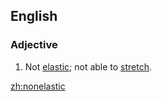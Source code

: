 ==English==

===Adjective===
{{en-adj}}
# Not [[elastic]]; not able to [[stretch]].

[[zh:nonelastic]]